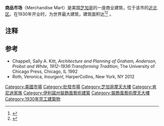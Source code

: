 {{Infobox building
|name               = Merchandise Mart<br/>商品市场
|image              = 2007-09-13 2400x1800 chicago merchandise mart.jpg
|image_size         = 300px
|location           = {{USA}} [[芝加哥|芝加哥]]商品市场广场222号
|latd               = 41.8884
|longd              = -87.6355
|iso_region         = US-IL
|coordinates_display= title
|status             = 
|start_date         = 1928年  
|completion_date    = 1930年
|opening            = 1930年
|roof               = {{convert|340|ft|m|abbr=on}}
|top_floor          = 
|floor_count        = 18层，塔楼25层
|floor_area         = {{convert|4000000|sqft|m2|-3}}
|architectural_style= [[裝飾風藝術|裝飾風藝術]]（Art Deco）
}}
'''商品市场'''（Merchandise Mart）是美国[[芝加哥|芝加哥]]的一座商业建筑，位于该市的[[近北区_(芝加哥)|近北区]]。在1930年开业时，为世界最大建筑，建筑面积达{{convert|4000000|sqft|m2|-3}}<ref name=Marchitecture>{{cite web|url=http://www.merchandisemart.com/marchitecture/|accessdate=2007-07-10|title=Marchitecture|publisher=merchandisemart.com|archiveurl=https://web.archive.org/web/20070205155045/http://www.merchandisemart.com/marchitecture/|archivedate=2007-02-05|deadurl=yes}}</ref><ref name=Architects>{{cite web|url=http://www.merchandisemart.com/marchitecture/architects.html|accessdate=2007-07-10|title=Architects|publisher=merchandisemart.com|deadurl=yes|archiveurl=https://web.archive.org/web/20061024235006/http://www.merchandisemart.com/marchitecture/architects.html|archivedate=2006-10-24}}</ref> 。

== 注释 ==

{{Reflist|2}}

== 参考 ==
*Chappell, Sally A. Kitt, ''Architecture and Planning of Graham, Anderson, Probst and White, 1912–1936:Transforming Tradition'', The University of Chicago Press, Chicago, IL  1992
*Roth, Veronica, ''Insurgent'', HarperCollins, New York, NY 2012

[[Category:美國市場|Category:美國市場]]
[[Category:批發市場|Category:批發市場]]
[[Category:芝加哥摩天大樓|Category:芝加哥摩天大樓]]
[[Category:肯尼迪家族|Category:肯尼迪家族]]
[[Category:伊利諾州裝飾風藝術建築|Category:伊利諾州裝飾風藝術建築]]
[[Category:裝飾風藝術摩天大樓|Category:裝飾風藝術摩天大樓]]
[[Category:1930年完工建築物|Category:1930年完工建築物]]